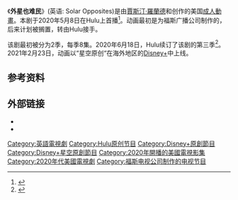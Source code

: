 {{Expand language|1=en|time=2021-11-15T06:04:50+00:00}}
{{TV show}}{{电视节目信息框
| 名称 = 外星也难民
| 类型 = [[动画|动画]]<br />[[情景喜剧|情景喜剧]]<br />[[科幻|科幻]]
| 图片 = 外星也难民.jpg
| 开创 = [[贾斯汀·罗兰德|贾斯汀·罗兰德]]<br />[[迈克·麦克马汉|迈克·麦克马汉]]
| 英文名称 = {{lang|en|''Solar Opposites''}}
| 国家 = {{USA}}
| 季数 = 2
| 集数 = 16
| 电视网 = [[Hulu|Hulu]]
| 结束6 = 至今
| 相关节目 = [[瑞克和莫蒂|瑞克和莫蒂]]
| 图像制式 = [[4K|4K]]<br />[[1080i|1080i]]
| 播出日期 = 2020年5月8日-至今
| 播出国家 = {{USA}}
| 配音 = 克里斯蒂娜·亨德里克斯<br />阿尔弗雷德·莫里纳 <br />蒂芬妮·哈戴许 <br />雷恩·威尔森<br />[[贾斯汀·罗兰德|贾斯汀·罗兰德]]<br />简·林奇
| imdb_id = 8910922
| 官方网站 = https://www.Hulu.com
| 制作网站 = https://www.Disneyanimation.com
| 制作公司 = 福斯广播公司<br />[[迪士尼动画工作室|迪士尼动画工作室]]<br />福斯电视动画工作室
| 播出日期2 = 2021年
| 电视网1 = [[Disney+|Disney+]]
| 播出国家1 = {{flag|世界}}(除{{USA}}和[[Disney+|Disney+]]未上线地区)
| 播出时间1 = 2021年2月23日-至今
| 图像制式1 = [[4K|4K]]<br />[[1080i|1080i]]
| 格式 = [[流媒体|流媒体]]
| 发行公司 = [[Hulu|Hulu LLC]]<br />[[华特迪士尼公司|华特迪士尼公司]]
}}

《'''外星也难民'''》(英语: Solar Opposites)是由[[賈斯汀·羅蘭德|賈斯汀·羅蘭德]]和{{tsl|en|Mike McMahan|迈克·麦克马汉|迈克·麦克马汉}}创作的美国[[成人動畫|成人動畫]]。本剧于2020年5月8日在Hulu上首播<ref name="SeriesPremiereDate">{{cite web|title=Hulu Sets Premiere Dates For 'The Great', 'Ramy' And 'Solar Opposites' – TCA|url=https://deadline.com/2020/01/hulu-premiere-dates-the-great-ramy-solar-opposites-1202833786/|last=Hipes|first=Patrick|date=January 17, 2020|website=Deadline Hollywood|accessdate=January 17, 2020|archive-date=2020-04-08|archive-url=https://web.archive.org/web/20200408011924/https://deadline.com/2020/01/hulu-premiere-dates-the-great-ramy-solar-opposites-1202833786/|dead-url=no}}</ref>。动画最初是为福斯广播公司制作的，后来计划被搁置，转由Hulu接手。

该剧最初被分为2季，每季8集。2020年6月18日，Hulu续订了该剧的第三季<ref>{{cite web|url=https://www.hollywoodreporter.com/live-feed/solar-opposites-crossing-swords-renewed-at-hulu-1299140|title=Solar Opposites/Crossing Swords renewed at Hulu|access-date=18 June 2020|archive-date=2020-06-18|archive-url=https://web.archive.org/web/20200618213419/https://www.hollywoodreporter.com/live-feed/solar-opposites-crossing-swords-renewed-at-hulu-1299140|dead-url=no}}</ref>。2021年2月23日，动画以“星空原创“在海外地区的[[Disney+|Disney+]]中上线。
== 参考资料 ==
{{reflist}}
== 外部链接 ==
* {{IMDb title|8910922}}
* {{Rotten Tomatoes}}

{{Hulu}}
{{Disney+}}

{{DEFAULTSORT:Solar Opposites}}
[[Category:英語電視劇|Category:英語電視劇]]
[[Category:Hulu原创节目|Category:Hulu原创节目]]
[[Category:Disney+原創節目|Category:Disney+原創節目]]
[[Category:Disney+星空原創節目|Category:Disney+星空原創節目]]
[[Category:2020年開播的美國電視影集|Category:2020年開播的美國電視影集]]
[[Category:2020年代美國電視劇|Category:2020年代美國電視劇]]
[[Category:福斯电视公司制作的电视节目|Category:福斯电视公司制作的电视节目]]
